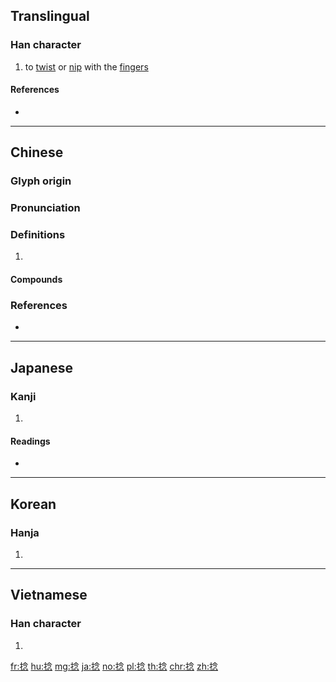 {{also|撚}}
==Translingual==

===Han character===
{{Han char|rn=64|rad=手|as=08|sn=11|four=58032|canj=QOIP|ids=⿰扌念}}

# to [[twist]] or [[nip]] with the [[finger]]s

====References====
* {{Han ref|kx=0435.300|dkj=12222|dj=0785.120|hdz=31901.030|uh=637B|ud=25467|bh=B1C9|bd=45513}}

----

==Chinese==
{{zh-forms}}

===Glyph origin===
{{Han etym}}

===Pronunciation===
{{zh-pron
|m=niǎn
|c=nim2,nan2,nip6,nin2,nim1,nim5
|mn=liàm
|mc=y
|oc=y
|cat=
}}

===Definitions===
{{zh-hanzi}}

# {{rfdef|zh}}

====Compounds====
{{zh-der|一捻|一捻紅|拿捻|捻亂|捻兒|捻匪|捻合|捻塑|捻子|捻手捻腳|捻掿|捻泛|捻熄|捻神捻鬼|捻腳捻手|捻舌|捻著鼻子|捻酸|捻針|捻鼻|接捻子|搞七捻三|油紙捻子|火捻|火捻子|紙捻兒|繫捻兒|藥捻子|雙捻布}}

===References===
* {{R:yue:Hanzi}}

----

==Japanese==

===Kanji===
{{ja-kanji|grade=|rs=手08}}

# {{defn|lang=ja|sort=手08}}

====Readings====
* {{ja-readings|on=[[ねん]] (nen), [[じょう]] (jō)|kun=[[ひねる]] (hineru), [[ねじる]] (nejiru), [[よじる]] (yojiru)}}

----

==Korean==

===Hanja===
{{ko-hanja|hangeul=[[념]]>[[염]], [[녑]]>[[엽]]|eumhun=|rv=nyeom>yeom, nyeop>yeop|mr=nyŏm>yŏm, nyŏp>yŏp|y=nyem>yem, nyep>yep}}

# {{defn|lang=ko|sort=手08}}

----

==Vietnamese==

===Han character===
{{vi-hantu|[[nạm]], [[nắm]], [[ném]], [[niết]], [[niệm]], [[niệp]], [[niêm]], [[núm]]|rs=手08}}

# {{defn|lang=vi|sort=手08}}

[[fr:捻]]
[[hu:捻]]
[[mg:捻]]
[[ja:捻]]
[[no:捻]]
[[pl:捻]]
[[th:捻]]
[[chr:捻]]
[[zh:捻]]